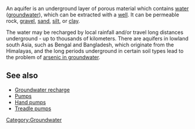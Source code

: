 An aquifer is an underground layer of porous material which contains [[water]] ([[groundwater]]), which can be extracted with a [[well]]. It can be permeable rock, [[gravel]], [[sand]], [[silt]], or [[clay]]. 

The water may be recharged by local rainfall and/or travel long distances underground - up to thousands of kilometers. There are aquifers in lowland south Asia, such as Bengal and Bangladesh, which originate from the Himalayas, and the long periods underground in certain soil types lead to the problem of [[arsenic in groundwater]]. 

== See also ==

* [[Groundwater recharge]]
* [[Pumps]]
* [[Hand pumps]]
* [[Treadle pumps]]

{{stub}}

[[Category:Groundwater]]
